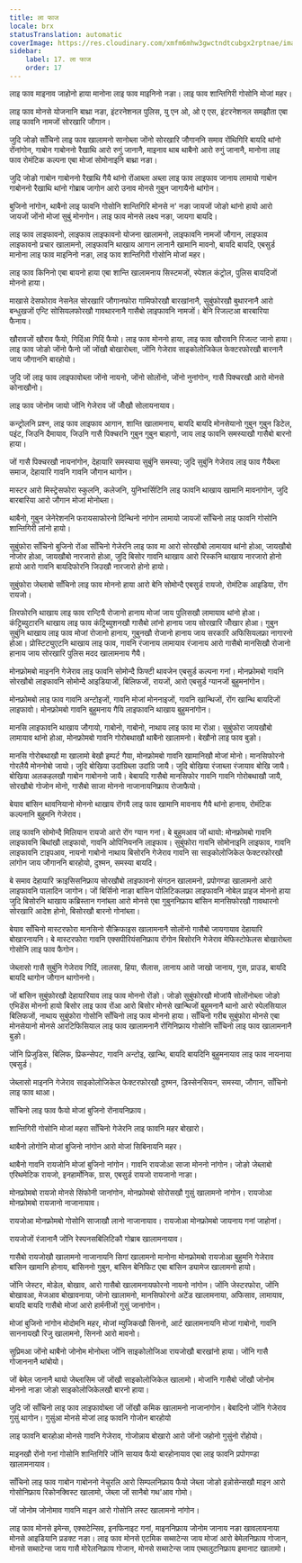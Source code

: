 ```yaml
---
title: ला फाज
locale: brx
statusTranslation: automatic
coverImage: https://res.cloudinary.com/xmfm6mhw3gwctndtcubgx2rptnae/image/upload/v1740337243/small_cover_educacion_fundamental_a051170f1c.webp
sidebar:
    label: 17. ला फाज
    order: 17
---
```

लाइ फाव माइनाव जाहोनो हाया मानोना लाइ फाव माइनिनो नङा। लाइ फाव शान्तिगिरी गोसोनि मोजां महर।

लाइ फाव मोनसे योजनानि बाथ्रा नङा, इंटरनेशनल पुलिस, यु एन ओ, ओ ए एस, इंटरनेशनल समझौता एबा लाइ फावनि नामजों सोरखारि जौगान।

जुदि जोङो साँचिनो लाइ फाव खालामनो सानोब्ला जोंनो सोरखारि जौगाननि समाव रोंथिगिरि बायदि थांनो रोंनांगोन, गाबोन गाबोननो रैखाथि आरो रुगुं जानानै, माइनाव थाब थाबैनो आरो रुगुं जानानै, मानोना लाइ फाव रोमंटिक कल्पना एबा मोजां सोमोनाइनि बाथ्रा नङा।

जुदि जोङो गाबोन गाबोननो रैखाथि गैयै थांनो रोंआब्ला अब्ला लाइ फाव लाइफाव जानाय लामायो गाबोन गाबोननो रैखाथि थांनो गोब्राब जागोन आरो उनाव मोनसे गुबुन जागायैनो थांगोन।

बुजिनो नांगोन, थाबैनो लाइ फावनि गोसोनि शान्तिगिरि मोनसे न' नङा जायजों जोङो थांनो हायो आरो जायजों जोंनो मोजां सुबुं मोनगोन। लाइ फाव मोनसे लक्ष्य नङा, जायगा बायदि।

लाइ फाव लाइफावनो, लाइफाव लाइफावनो योजना खालामनो, लाइफावनि नामजों जौगान, लाइफाव लाइफावनो प्रचार खालामनो, लाइफावनि थाखाय आगान लानानै खामानि मावनो, बायदि बायदि, एबसुर्ड मानोना लाइ फाव माइनिनो नङा, लाइ फाव शान्तिगिरी गोसोनि मोजां महर।

लाइ फाव किनिनो एबा बायनो हाया एबा शान्ति खालामनाय सिस्टमजों, स्पेशल कंट्रोल, पुलिस बायदिजों मोननो हाया।

माखासे देसफोराव नेसनेल सोरखारि जौगानफोरा गामिफोरखौ बारखांनानै, सुबुंफोरखौ बुथारनानै आरो बन्धुखजों एन्टि सोसियलफोरखौ गावथारनानै गासैबो लाइफावनि नामजों। बेनि रिजल्टआ बारबारिया फैनाय।

खौरावजों खौराव फैयो, गिदिंआ गिदिं फैयो। लाइ फाव मोननो हाया, लाइ फाव खौरावनि रिजल्ट जानो हाया। लाइ फाव जोङो जोंनो फैनो जों जोंखौ बोखारोब्ला, जोंनि गेजेराव साइकोलोजिकेल फेक्टरफोरखौ बारनानै जाय जौगाननि बारहोयो।

जुदि जों लाइ फाव लाइफावोब्ला जोंनो नायनो, जोंनो सोलोंनो, जोंनो नुनांगोन, गासै पिक्चरखौ आरो मोनसे कोनाखौनो।

लाइ फाव जोनोम जायो जोंनि गेजेराव जों जोँखौ सोलायनायाव।

कन्ट्रोलनि प्रश्न, लाइ फाव लाइफाव आगान, शान्ति खालामनाय, बायदि बायदि मोनसेयानो गुबुन गुबुन डिटेल, पइंट, जिउनि दैमायाव, जिउनि गासै पिक्चरनि गुबुन गुबुन बाहागो, जाय लाइ फावनि समस्याखौ गासैबो बारनो हाया।

जों गासै पिक्चरखौ नायनांगोन, देहायारि समस्याया सुबुंनि समस्या; जुदि सुबुंनि गेजेराव लाइ फाव गैयैब्ला समाज, देहायारि गावनि गावनि जौगान थागोन।

मास्टर आरो मिस्ट्रेसफोरा स्कुलनि, कलेजनि, युनिभार्सिटिनि लाइ फावनि थाखाय खामानि मावनांगोन, जुदि बारबारिया आरो जौगान मोजां मोनोब्ला।

थाबैनो, गुबुन जेनेरेशननि फरायसाफोरनो दिन्थिनो नांगोन लामायो जायजों साँचिनो लाइ फावनि गोसोनि शान्तिगिरी लांनो हायो।

सुबुंफोरा साँचिनो बुजिनो रोंआ साँचिनो गेजेरनि लाइ फाव मा आरो सोरखौबो लामायाव थांनो होआ, जायखौबो नोजोर होआ, जायखौबो नारजारो होआ, जुदि बिसोर गावनि थाखाय आरो रिस्कनि थाखाय नारजारो होनो हायो आरो गावनि बायदिफोरनि जिउखौ नारजारो होनो हायो।

सुबुंफोरा जेब्लाबो साँचिनो लाइ फाव मोननो हाया आरो बेनि सोमोन्दै एबसुर्ड रायजो, रोमंटिक आइडिया, रोंग रायजो।

लिरफोरनि थाखाय लाइ फाव रान्टियै रोजानो हानाय मोजां जाय पुलिसखौ लामायाव थांनो होआ। कंट्रिब्युटारनि थाखाय लाइ फाव कंट्रिब्युशनखौ गासैबो लांनो हानाय जाय सोरखारि जोँखार होआ। गुबुन सुबुंनि थाखाय लाइ फाव मोजां रोजानो हानाय, गुबुनखौ रोजानो हानाय जाय सरकारि अफिसियलफ्रा नागारनो होआ। प्रोस्टिट्युएटनि थाखाय लाइ फाव, गावनि रंजानाय लामायाव रंजानाय आरो गासैबो मानसिखौ रोजानो हानाय जाय सोरखारि पुलिस मदद खालामनाय गैयै।

मोनफ्रोमबो माइननि गेजेराव लाइ फावनि सोमोन्दै फिफ्टी थावजेन एबसुर्ड कल्पना गनां। मोनफ्रोमबो गावनि सोरखौबो लाइफावनि सोमोन्दै आइडियाजों, बिलिफजों, रायजों, आरो एबसुर्ड ग्यानजों बुहुमनांगोन।

मोनफ्रोमबो लाइ फाव गावनि अन्टोइजों, गावनि मोजां मोननाइजों, गावनि खान्थिजों, रोंग खान्थि बायदिजों लाइफावो। मोनफ्रोमबो गावनि बुहुमनाय गैयि लाइफावनि थाखाय बुहुमनांगोन।

मानसि लाइफावनि थाखाय जौगायो, गाबोनो, गाबोनो, नाथाय लाइ फाव मा रोंआ। सुबुंफोरा जायखौबो लामायाव थांनो होआ, मोनफ्रोमबो गावनि गोरोबथाखौ थाबैनो खालामनो। बेखौनो लाइ फाव बुङो।

मानसि गोरोबथाखौ मा खालामो बेखौ इम्पर्ट गैया, मोनफ्रोमबो गावनि खामानिखौ मोजां मोनो। मानसिफोरनो गोरलैयै मोननोबो जायो। जुदि बोखिया उदांग्रिब्ला उदांग्रि जायै। जुदि बोखिया रंजाब्ला रंजायाव बोखि जायै। बोखिया अलकहलखौ गाबोन गाबोननो जायै। बेबायदि गासैबो मानसिफोर गावनि गावनि गोरोबथाखौ जायै, सोरखौबो गोजोन मोनो, गासैबो साजा मोननो नाजानायनिफ्राय रोजाफैयो।

बेयाव बांसिन थावनियानो मोननो थाखाय रोंगयै लाइ फाव खामानि मावनाय गैयै थांनो हानाय, रोमंटिक कल्पनानि बुहुमनि गेजेराव।

लाइ फावनि सोमोन्दै मिलियान रायजो आरो रोंग ग्यान गनां। बे बुहुमआव जों थायो: मोनफ्रोमबो गावनि लाइफावनि बिथांखौ लाइफावो, गावनि ओपिनियननि लाइफाव। सुबुंफोरा गावनि सोमोनाइनि लाइफाव, गावनि लाइफावनि टाइपआव, नायनो गाबोनो नाथाय बिसोरनि गेजेराव गावनि सा साइकोलोजिकेल फेक्टरफोरखौ लांगोन जाय जौगाननि बारहोयो, दुश्मन, समस्या बायदि।

बे समाव देहायारि क्राइसिसनिफ्राय सोरखौबो लाइफावनो संगठन खालामनो, प्रपोगण्डा खालामनो आरो लाइफावनि पालादिन जागोन। जों बिर्सिनो नाङा बांसिन पोलिटिकलफ्रा लाइफावनि नोबेल प्राइज मोननो हाया जुदि बिसोरनि थाखाय कब्रिस्तान गनांब्ला आरो मोनसे एबा गुबुननिफ्राय बांसिन मानसिफोरखौ गावथारनो सोरखारि आदेश होनो, बिसोरखौ बारनो गोनांब्ला।

बेयाव साँचिनो मास्टरफोरा मानसिनो सैक्रिफाइस खालामनानै सोलोंनो गासैबो जायगायाव देहायारि बोखारनायनि। बे मास्टरफोरा गावनि एक्सपीरियंसनिफ्राय रोंगोन बिसोरनि गेजेराव मेफिस्टोफेलस बोखारोब्ला गोसोनि लाइ फाव फैगोन।

जेब्लासो गासै सुबुंनि गेजेराव गिदिं, लालसा, हिया, सैलास, लानाय आरो जाखो जानाय, गुस, प्राउड, बायदि बायदि थागोन जौगान थागोननो।

जों बांसिन सुबुंफोरखौ देहायारियाव लाइ फाव मोननो रोंङो। जोङो सुबुंफोरखौ मोजांयै सोलोंनोब्ला जोङो एभिडेंस मोननो हायो बिसोर लाइ फाव रोंआ आरो बिसोर मोनसे खान्थिजों बुहुमनानै थानो आरो स्पेलसियाल बिलिफजों, नाथाय सुबुंफोरा गोसोनि साँचिनो लाइ फाव मोननो हाया। साँचिनो गरीब सुबुंफोरा मोनसे एबा मोनसेयानो मोनसे आरटिफिसियाल लाइ फाव खालामनानै रोंगिनिफ्राय गोसोनि साँचिनो लाइ फाव खालामनानै बुङो।

जोंनि प्रिजुडिस, बिलिफ, प्रिकन्सेपट, गावनि अन्टोइ, खान्थि, बायदि बायदिनि बुहुमनायाव लाइ फाव नायनाया एबसुर्ड।

जेब्लासो माइननि गेजेराव साइकोलोजिकेल फेक्टरफोरखौ दुश्मन, डिस्सेनसियन, समस्या, जौगान, साँचिनो लाइ फाव थाआ।

साँचिनो लाइ फाव फैयो मोजां बुजिनो रोंनायनिफ्राय।

शान्तिगिरी गोसोनि मोजां महरा साँचिनो गेजेरनि लाइ फावनि महर बोखारो।

थाबैनो लोगोनि मोजां बुजिनो नांगोन आरो मोजां सिबिनायनि महर।

थाबैनो गावनि रायजोनि मोजां बुजिनो नांगोन। गावनि रायजोआ साजा मोननो नांगोन। जोङो जेब्लाबो एरिथमेटिक रायजो, इनहार्मोनिक, ग्रास, एबसुर्ड रायजो रायजानो नाङा।

मोनफ्रोमबो रायजो मोनसे सिंफोनी जानांगोन, मोनफ्रोमबो सोरोसखौ गुसुं खालामनो नांगोन। रायजोआ मोनफ्रोमबो रायजानो नाजानायाव।

रायजोआ मोनफ्रोमबो गोसोनि साजाखौ लानो नाजानायाव। रायजोआ मोनफ्रोमबो जायनाय गनां जाहोनां।

रायजोजों रंजानानै जोंनि रेस्पनसबिलिटिकौ गोब्राब खालामनायाव।

गासैबो रायजोखौ खालामनो नाजानायनि सिगां खालामनो मानोना मोनफ्रोमबो रायजोआ बुहुमनि गेजेराव बांसिन खामानि होनाय, बांसिननो गुबुन, बांसिन बेनिफिट एबा बांसिन ड्यामेज खालामनो हायो।

जोंनि जेस्टर, मोडेल, बोखाव, आरो गासैबो खालामनायफोरनो नायनो नांगोन। जोंनि जेस्टरफोरा, जोंनि बोखावआ, मेजआव बोखावनाया, जोनो खालामनो, मानसिफोरनो अटेंड खालामनाया, अफिसाव, लामायाव, बायदि बायदि गासैबो मोजां आरो हार्मनीजों गुसुं जानांगोन।

मोजां बुजिनो नांगोन मोदोमनि महर, मोजां म्युजिकखौ सिननो, आर्ट खालामनायनि मोजां गाबोनो, गावनि साननायखौ रिजु खालामनो, सिननो आरो मावनो।

सुप्रिमआ जोंनो थाबैनो जोनोम मोनोब्ला जोंनि साइकोलोजिआ रायजोखौ बारखांनो हाया। जोंनि गासै गोजाननानै थांबोयो।

जों बेमेल जानानै थायो जेब्लासिम जों जोंखौ साइकोलोजिकेल खालामो। मोजांनि गासैबो जोंखौ जोनोम मोननो नाङा जोङो साइकोलोजिकेलखौ बारनो हाया।

जुदि जों साँचिनो लाइ फाव लाइफावोब्ला जों जोंखौ कमिक खालामनो नाजानांगोन। बेबादिनो जोंनि गेजेराव गुसुं थागोन। गुसुंआ मोनसे मोजां लाइ फावनि गोजोन बारहोयो

लाइ फावनि बारहोआ मोनसे गावनि गेजेराव, गोजोन्नाय बोखारो आरो जोंनो जहोनो गुसुंनो रोंहोयो।

माइनखौ रोंनो गनां गोसोनि शान्तिगिरि जोंनि सायाव फैयो बारहोनायाव एबा लाइ फावनि प्रपोगण्डा खालामनायाव।

साँचिनो लाइ फाव गाबोन गाबोननो नेचुरलि आरो सिम्पलनिफ्राय फैयो जेब्ला जोङो इन्नोसेन्सखौ माइन आरो गोसोनिफ्राय रिकोनक्विस्ट खालामो, जेब्ला जों सानैबो गथ'आव गोमो।

जों जोनोम जोनोमाव गावनि माइन आरो गोसोनि लस्ट खालामनो नांगोन।

लाइ फाव मोनसे इमेन्स, एक्सटेन्सिव, इनफिनाइट गनां, माइननिफ्राय जोनोम जानाय नङा खावलायनाया मोनसे आइडियानि प्रडक्ट नङा। लाइ फाव मोनसे एटमिक सब्सटेन्स जाय मोजां आरो बेमेलनिफ्राय गोजान, मोनसे सब्सटेन्स जाय गासै मोरेलनिफ्राय गोजान, मोनसे सब्सटेन्स जाय एब्सलुटनिफ्राय इमानाट खालामो।

